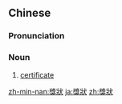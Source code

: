 {{also|奖状}}
==Chinese==
{{zh-forms|s=奖状}}

===Pronunciation===
{{zh-pron
|m=jiǎngzhuàng
|c=zoeng2 zong6
|mn=chióng-chn̄g/chiúⁿ-chn̄g
|cat=n
}}

===Noun===
{{zh-noun|mw=張|mw2=份}}

# [[certificate]] {{gloss|of merit, or as a prize, degree, diploma, etc.}}

{{zh-cat|Advanced}}

[[zh-min-nan:獎狀]]
[[ja:獎狀]]
[[zh:獎狀]]